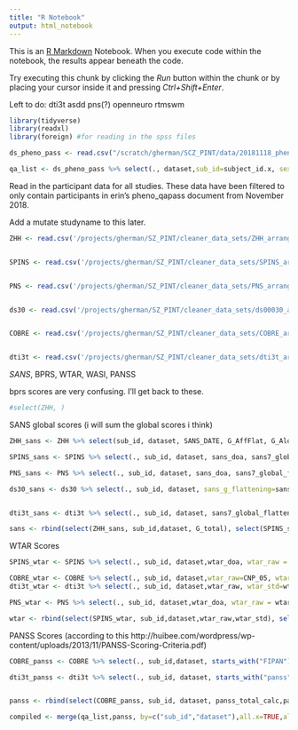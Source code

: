 ```yaml
---
title: "R Notebook"
output: html_notebook
---
```


This is an [R Markdown](http://rmarkdown.rstudio.com) Notebook. When you execute code within the notebook, the results appear beneath the code. 

Try executing this chunk by clicking the *Run* button within the chunk or by placing your cursor inside it and pressing *Ctrl+Shift+Enter*. 

Left to do: dti3t asdd pns(?) openneuro rtmswm 


```r
library(tidyverse)
library(readxl)
library(foreign) #for reading in the spss files
```


```r
ds_pheno_pass <- read.csv("/scratch/gherman/SCZ_PINT/data/20181118_pheno_qapass.csv", stringsAsFactors = FALSE) %>% mutate_all(trimws) %>% mutate_all(na_if,"NA") %>% mutate_all(na_if, "") %>% mutate_all(na_if, " ") 

qa_list <- ds_pheno_pass %>% select(., dataset,sub_id=subject_id.x, sex = Sex, dx = DX, age = Age)
```

Read in the participant data for all studies. These data have been filtered to only contain participants in erin's pheno_qapass document from November 2018. 

Add a mutate studyname to this later.

```r
ZHH <- read.csv('/projects/gherman/SZ_PINT/cleaner_data_sets/ZHH_arranged2.csv', stringsAsFactors = FALSE)%>% mutate_all(na_if,"NA") %>% mutate_all(na_if, "") %>% mutate_all(na_if, " ") %>% mutate(.,sub_id=GRID)%>% mutate(., dataset="ZHH")


SPINS <- read.csv('/projects/gherman/SZ_PINT/cleaner_data_sets/SPINS_arranged2.csv', stringsAsFactors = FALSE)%>% mutate_all(na_if,"NA") %>% mutate_all(na_if, "") %>% mutate_all(na_if, " ")  %>%  mutate(.,sub_id=str_replace_all(record_id,c("_"="","SPN01"=""))) %>% mutate(., dataset="SPINS")


PNS <- read.csv('/projects/gherman/SZ_PINT/cleaner_data_sets/PNS_arranged2.csv', stringsAsFactors = FALSE)%>% mutate_all(na_if,"NA") %>% mutate_all(na_if, "") %>% mutate_all(na_if, " ") %>% mutate(.,sub_id=str_replace_all(record_id,c("_"="","PNS"="")))%>% mutate(., dataset="PNSC")


ds30 <- read.csv('/projects/gherman/SZ_PINT/cleaner_data_sets/ds00030_arranged2.csv', stringsAsFactors = FALSE)%>% mutate_all(na_if,"NA") %>% mutate_all(na_if, "") %>% mutate_all(na_if, " ") %>% mutate(.,sub_id=str_remove(participant_id, "sub-")) %>% mutate(., dataset="ds000030_R1.0.5")


COBRE <- read.csv('/projects/gherman/SZ_PINT/cleaner_data_sets/COBRE_arranged2.csv', stringsAsFactors = FALSE)%>% mutate_all(na_if,"NA") %>% mutate_all(na_if, "") %>% mutate_all(na_if, " ") %>% mutate(.,sub_id=subjectid) %>% mutate(., dataset="COBRE")


dti3t <- read.csv('/projects/gherman/SZ_PINT/cleaner_data_sets/dti3t_arranged2.csv', stringsAsFactors = FALSE)%>% mutate_all(na_if,"NA") %>% mutate_all(na_if, "") %>% mutate_all(na_if, " ") %>% mutate(.,sub_id=paste0("CMH",dti_id))%>% mutate(., dataset="DTI3T")

```

*SANS*, BPRS, WTAR, WASI, PANSS



bprs scores are very confusing. I'll get back to these. 

```r

#select(ZHH, )

```

SANS global scores (i will sum the global scores i think)

```r
ZHH_sans <- ZHH %>% select(sub_id, dataset, SANS_DATE, G_AffFlat, G_Alogia, G_Avolition, G_AsocAnh) %>% mutate(., G_total = select(., G_AffFlat, G_Alogia, G_Avolition, G_AsocAnh) %>% apply(1, sum))

SPINS_sans <- SPINS %>% select(., sub_id, dataset, sans_doa, sans7_global_flattening, sans12_global_alogia,sans17_global_avolition,sans22_global_asocial_anhedonia) %>% mutate(., G_total =select(.,sans7_global_flattening, sans12_global_alogia,sans17_global_avolition,sans22_global_asocial_anhedonia)%>% apply(1, sum))

PNS_sans <- PNS %>% select(., sub_id, dataset, sans_doa, sans7_global_flattening, sans12_global_alogia,sans17_global_avolition,sans22_global_asocial_anhedonia) %>% mutate(., G_total = select(.,sans7_global_flattening, sans12_global_alogia,sans17_global_avolition,sans22_global_asocial_anhedonia)%>% apply(1, sum))

ds30_sans <- ds30 %>% select(., sub_id, dataset, sans_g_flattening=sans7, sans_g_alogia=sans11, sans_g_avolition=sans16, sans_g_anhedonia = sans21) %>% mutate(., G_total = select(.,sans_g_flattening, sans_g_alogia, sans_g_avolition, sans_g_anhedonia)%>% apply(1, sum))


dti3t_sans <- dti3t %>% select(., sub_id, dataset, sans7_global_flattening, sans12_global_alogia, sans17_global_avolition, sans22_global_asocial_anhedonia) %>% mutate(., G_total = select(.,sans7_global_flattening, sans12_global_alogia,sans17_global_avolition,sans22_global_asocial_anhedonia)%>% apply(1, sum))
```


```r
sans <- rbind(select(ZHH_sans, sub_id,dataset, G_total), select(SPINS_sans, sub_id, dataset,G_total), select(PNS_sans, sub_id,dataset, G_total), select(ds30_sans, sub_id, dataset,G_total), select(dti3t_sans, sub_id, dataset, G_total))

```


WTAR Scores

```r
SPINS_wtar <- SPINS %>% select(., sub_id, dataset,wtar_doa, wtar_raw = wtar_raw_score, wtar_std =  wtar_std_score,wtar_english_first)

COBRE_wtar <- COBRE %>% select(., sub_id, dataset,wtar_raw=CNP_05, wtar_std = CNP_06) #need to standardize these scores (and maybe compare to predicted scores as in here ->> https://link.springer.com/referenceworkentry/10.1007%2F978-0-387-79948-3_1500) (wtar_standard cnp_06 is all blank :( )) #predicted score is CNP_07, difference is CNP_08
dti3t_wtar <- dti3t %>% select(., sub_id, dataset,wtar_raw, wtar_std=wtar_standard) 

PNS_wtar <- PNS %>% select(., sub_id, dataset,wtar_doa, wtar_raw = wtar_raw_score, wtar_std =  wtar_std_score_calc )

wtar <- rbind(select(SPINS_wtar, sub_id,dataset,wtar_raw,wtar_std), select(COBRE_wtar, sub_id, dataset,wtar_raw,wtar_std), select(dti3t_wtar, sub_id,dataset, wtar_raw,wtar_std),select(PNS_wtar, sub_id, dataset,wtar_raw,wtar_std) )

```


PANSS Scores (according to this http://huibee.com/wordpress/wp-content/uploads/2013/11/PANSS-Scoring-Criteria.pdf)

```r
COBRE_panss <- COBRE %>% select(., sub_id,dataset, starts_with("FIPAN")) %>% mutate_at(vars(-sub_id,-FIPAN_30, -dataset),funs(recode(.,"Absent"=1,"Minimal"=2, "Mild"=3, "Moderate"=4,"Moderate severe"=5, "Severe"=6,"Extreme"=7))) %>%  select(c(paste0("FIPAN_",1:30)),everything()) %>% mutate(., panss_total_calc=rowSums(select(.,FIPAN_1:FIPAN_30))                                                            ,panss_positive_total_calc=rowSums(select(.,FIPAN_1:FIPAN_7)),panss_negative_total_calc=rowSums(select(.,FIPAN_8:FIPAN_14)),panss_general_total_calc=rowSums(select(.,FIPAN_15:FIPAN_30)))

dti3t_panss <- dti3t %>% select(., sub_id, dataset, starts_with("panss"))


panss <- rbind(select(COBRE_panss, sub_id, dataset, panss_total_calc,panss_positive_total_calc,panss_negative_total_calc, panss_general_total_calc), select(dti3t_panss, sub_id, dataset, panss_total_calc,panss_positive_total_calc,panss_negative_total_calc, panss_general_total_calc))
```

```r
compiled <- merge(qa_list,panss, by=c("sub_id","dataset"),all.x=TRUE,all.y=TRUE) %>% merge(.,sans, by=c("sub_id","dataset"),all.x=TRUE,all.y=TRUE)  %>% merge(.,wtar, by=c("sub_id","dataset"),all.x=TRUE,all.y=TRUE)
```


